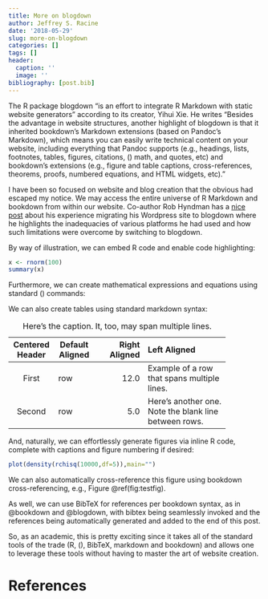 ```yaml
---
title: More on blogdown
author: Jeffrey S. Racine
date: '2018-05-29'
slug: more-on-blogdown
categories: []
tags: []
header:
  caption: ''
  image: ''
bibliography: [post.bib]  
---
```


The R package blogdown "is an effort to integrate R Markdown with static website generators" according to its creator, Yihui Xie. He writes "Besides the advantage in website structures, another highlight of blogdown is that it inherited bookdown’s Markdown extensions (based on Pandoc’s Markdown), which means you can easily write technical content on your website, including everything that Pandoc supports (e.g., headings, lists, footnotes, tables, figures, citations,  \(\LaTeX\)  math, and quotes, etc) and bookdown’s extensions (e.g., figure and table captions, cross-references, theorems, proofs, numbered equations, and HTML widgets, etc)."

I have been so focused on website and blog creation that the obvious had escaped my notice. We may access the entire universe of R Markdown and bookdown from within our website. Co-author Rob Hyndman has a [nice post](https://support.rbind.io/2017/05/15/converting-robjhyndman-to-blogdown) about his experience migrating his Wordpress site to blogdown where he highlights the inadequacies of various platforms he had used and how such limitations were overcome by switching to blogdown.

By way of illustration, we can embed R code and enable code highlighting:

```r
x <- rnorm(100)
summary(x)
```

Furthermore, we can create mathematical expressions and equations using standard \(\LaTeX\) commands:
\begin{equation}
\hat\beta=(X'X)^{-1}X'Y
\end{equation}

We can also create tables using standard markdown syntax:

-------------------------------------------------------------
 Centered   Default           Right Left
  Header    Aligned         Aligned Aligned
----------- ------- --------------- -------------------------
   First    row                12.0 Example of a row that
                                    spans multiple lines.

  Second    row                 5.0 Here's another one. Note
                                    the blank line between
                                    rows.
-------------------------------------------------------------

Table: Here's the caption. It, too, may span
multiple lines.

And, naturally, we can effortlessly generate figures via inline R code, complete with captions and figure numbering if desired:
```r
plot(density(rchisq(10000,df=5)),main="")
```

We can also automatically cross-reference this figure using bookdown cross-referencing, e.g., Figure \@ref(fig:testfig).

As well, we can use BibTeX for references per bookdown syntax, as in @bookdown and @blogdown, with bibtex being seamlessly invoked and the references being automatically generated and added to the end of this post.

So, as an academic, this is pretty exciting since it takes all of the standard tools of the trade (R,  \(\LaTeX\), BibTeX, markdown and bookdown) and allows one to leverage these tools without having to master the art of website creation.

# References